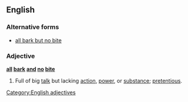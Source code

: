 ==English==

===Alternative forms===
* [[all bark but no bite]]

===Adjective===
'''[[all]] [[bark]] [[and]] [[no]] [[bite]]'''

# {{idiom}} Full of big [[talk]] but lacking [[action]], [[power]], or [[substance]]; [[pretentious]].
[[Category:English adjectives]]